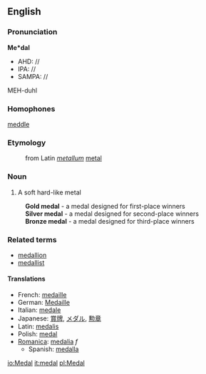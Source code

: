 ==English==
===Pronunciation===

'''Me*dal'''
*AHD: //
*IPA: //
*SAMPA: //
MEH-duhl

===Homophones===
[[meddle]]

===Etymology===
:from Latin ''[[metallum]]'' [[metal]]

=== Noun ===

#A soft hard-like metal
:'''Gold medal''' - a medal designed for first-place winners
:'''Silver medal''' - a medal designed for second-place winners
:'''Bronze medal''' - a medal designed for third-place winners
===Related terms===
*[[medallion]]
*[[medallist]]

====Translations====
*French: [[medaille]]
*German: [[Medaille]]
*Italian: [[medale]]
*Japanese: [[賞牌]], [[メダル]], [[勲章]]
*Latin: [[medalis]]
*Polish: [[medal]]
*[[Romanica]]: [[medalia]] ''f''
**Spanish: [[medalla]]

[[io:Medal]]
[[it:medal]]
[[pl:Medal]]